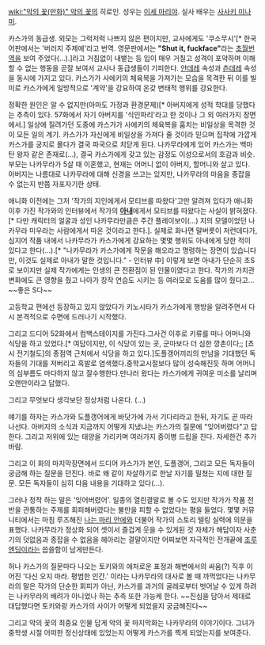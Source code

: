 [[wiki:"악의 꽃(만화)" 악의 꽃]]의 히로인. 성우는 [[이세 마리야]]. 실사 배우는 [[사사키 미나미]].

카스가의 동급생. 외모는 그럭저럭 나쁘지 않은 편이지만, 교사에게도 '쿠소무시'[* 한국어판에서는 '버러지 주제에'라고 번역. 영문판에서는 '''"Shut it, fuckface"'''라는 [[초월번역]]을 보여 주었다(…).]라고 거침없이 내뱉는 등 입이 매우 거칠고 성격이 포악하며 이해할 수 없는 행동을 곧잘 보여서 교사나 동급생들이 기피한다. [[얀데레]] 속성과 [[츤데레]] 속성을 동시에 가지고 있다. 카스가가 사에키의 체육복을 가져가는 모습을 목격한 뒤 이를 빌미로 카스가에게 일방적으로 '계약'을 강요하여 온갖 변태적 행위를 강요한다.

정확한 원인은 알 수 없지만(아마도 가정과 환경문제)[* 아버지에게 성적 학대를 당했다는 추측이 있다. 57화에서 자기 아버지를 '식인파리'라고 한 것이나 그 외 여러가지 장면에서.] 일상에 질려가던 도중에 카스가가 사에키의 체육복을 훔치는 비일상을 목격한 것이 모든 일의 계기. 카스가가 자신에게 비일상을 가져다 줄 것이라 믿으며 집착에 가깝게 카스가를 궁지로 몰다가 결국 파국으로 치닫게 된다. 나카무라에게 있어 카스가는 백마 탄 왕자 같은 존재로(…), 결국 카스가에게 갖고 있는 감정도 이성으로서의 호감과 비슷. 부모는 나카무라가 5살 때 이혼했고, 현재는 어머니 없이 아버지, 할머니와 살고 있다. 아버지는 나름대로 나카무라에 대해 신경을 쓰고는 있지만, 나카무라의 마음을 종잡을 수 없는지 반쯤 자포자기한 상태.

애니화 이전에는 그저 '작가의 지인에게서 모티브를 따왔다'고만 알려져 있다가 애니화 이후 가진 작가와의 인터뷰에서 작가의 '''[[아내]]'''에게서 모티브를 따왔다는 사실이 밝혀졌다.[* 다만 캐릭터의 얼굴과 성인 나카무라만큼은 주간 플레이보이(…) 지의 모델이었던 나카무라 미우라는 사람에게서 따온 것이라고 한다.]. 실제로 화나면 말버릇이 저런데다가, 심지어 작품 내에서 나카무라가 카스가에게 강요하는 몇몇 행위도 아내에게 당한 적이 있다고 한다(…).[* "나카무라가 카스가에게 작문을 해오라고 명령하는 장면이 있습니다만, 이것도 실제로 아내가 말한 것입니다." - 인터뷰 中] 이렇게 보면 아내가 단순히 초S로 보이지만 실제 작가에게는 인생의 큰 전환점이 된 인물이였다고 한다. 작가의 가치관 변화에도 큰 영향을 줬고 나아가 창작 연습도 시키는 등 여러모로 도움를 많이 줬다고... ~~좋은 S다~~

고등학교 편에선 등장하고 있지 않았다가 키노시타가 카스가에게 행방을 알려주면서 다시 본격적으로 수면에 드러나기 시작했다.

그리고 드디어 52화에서 컴백스테이지를 가진다.그사건 이후로 키류를 떠나 어머니와 식당을 하고 있었다.[* 여담이지만, 이 식당이 있는 곳, 군마보다 더 심한 깡촌이다;; [쵸시 전기철도]의 종점역 근처에서 식당을 하고 있다.]도플갱어끼리의 만남을 기대했던 독자들의 기대를 저버리고 흑발로 염색했다.중학교시절보다 많이 성숙해진듯 하며 어머니의 심부름도 마다하지 않고 잘수행한다.만나러 왔다는 카스가에게 귀여운 미소를 날리며 오랜만이라고 답했다.

그리고 무엇보다 생각보단 정상처럼 나온다. (...)

얘기를 하자는 카스가와 도플갱어에게 바닷가에 가서 기다리라고 한뒤, 자기도 곧 따라 나선다. 아버지의 소식과 지금까지 어떻게 지냈냐는 카스가의 질문에 "잊어버렸다"고 답한다. 그리고 저위에 있는 태양을 가리키며 여러가지 중이병 드립을 친다. 자세한건 추가바람.

그리고 이 화의 마지막장면에서 드디어 카스가가 본인, 도플갱어, 그리고 모든 독자들이 궁금해 하는 질문을 던진다. 바로 왜 같이 자살하기로 한날 자기를 밀쳤는 지에 대한 질문. 모든 독자들이 심히 다음 내용을 기대하고 있다(...).

그러나 정작 하는 말은 '잊어버렸어'. 일종의 열린결말로 볼 수도 있지만 작가가 작품 전반을 관통하는 주제를 회피해버렸다는 불만을 피할 수 없었다는 평을 들었다. 몇몇 커뮤니티에서는 마침 루즈해진 [[나는 마리 안에]]와 더불어 작가의 스토리 텔링 실력에 의문을 표했다. 
나카무라가 정상화 되어 셋이서 즐겁게 웃을 수 있게된 것 자체가 해답이자 사춘기의 덧없음과 종잡을 수 없음을 헤아리는 결말이지만 어찌보면 자극적인 전개끝에 [[조루]]엔딩이라는 씁쓸함이 남게만든다. 

허나 카스가의 질문마다 나오는 토키와의 애처로운 표정과 해변에서의 싸움(?) 직후 이어진 '다신 오지 마라. 평범한 인간.' 이라는 나카무라의 대사로 볼 때 까먹었다는 나카무라의 말은 작가의 단순한 회피가 아닌, 카스가를 과거의 굴레로부터 벗어날 수 있게 하려는 나카무라의 배려가 아니었나 하는 추측 또한 가능케 한다. ~~진심을 담아서 제대로 대답했다면 토키와랑 카스가의 사이가 어떻게 되었을지 궁금해진다~~

그리고 악의 꽃의 최중요 인물 답게 악의 꽃 마지막화는 나카무라의 이야기이다. 그녀가 중학생 시절 어떠한 정신상태에 있었는지 어떻게 카스가를 찍게 되었는지를 보여준다. 

